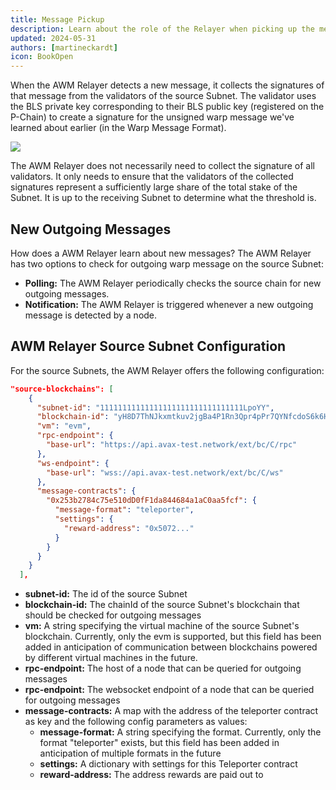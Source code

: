 ```yaml
---
title: Message Pickup
description: Learn about the role of the Relayer when picking up the message.
updated: 2024-05-31
authors: [martineckardt]
icon: BookOpen
---
```


When the AWM Relayer detects a new message, it collects the signatures of that message from the validators of the source Subnet. The validator uses the BLS private key corresponding to their  BLS public key (registered on the P-Chain) to create a signature for the unsigned warp message we've learned about earlier (in the Warp Message Format).

![](/common-images/awm/relayer-pickup.png)

The AWM Relayer does not necessarily need to collect the signature of all validators. It only needs to ensure that the validators of the collected signatures represent a sufficiently large share of the total stake of the Subnet. It is up to the receiving Subnet to determine what the threshold is.

## New Outgoing Messages

How does a AWM Relayer learn about new messages? The AWM Relayer has two options to check for outgoing warp message on the source Subnet:

- **Polling:** The AWM Relayer periodically checks the source chain for new outgoing messages. 
- **Notification:** The AWM Relayer is triggered whenever a new outgoing message is detected by a node. 

## AWM Relayer Source Subnet Configuration

For the source Subnets, the AWM Relayer offers the following configuration:

```json
"source-blockchains": [
    {
      "subnet-id": "11111111111111111111111111111111LpoYY",
      "blockchain-id": "yH8D7ThNJkxmtkuv2jgBa4P1Rn3Qpr4pPr7QYNfcdoS6k6HWp",
      "vm": "evm",
      "rpc-endpoint": {
        "base-url": "https://api.avax-test.network/ext/bc/C/rpc"
      },
      "ws-endpoint": {
        "base-url": "wss://api.avax-test.network/ext/bc/C/ws"
      },
      "message-contracts": {
        "0x253b2784c75e510dD0fF1da844684a1aC0aa5fcf": {
          "message-format": "teleporter",
          "settings": {
            "reward-address": "0x5072..."
          }
        }
      }
    }
  ],
```

- **subnet-id:** The id of the source Subnet
- **blockchain-id:** The chainId of the source Subnet's blockchain that should be checked for outgoing messages
- **vm:** A string specifying the virtual machine of the source Subnet's blockchain. Currently, only the evm is supported, but this field has been added in anticipation of communication between blockchains powered by different virtual machines in the future.
- **rpc-endpoint:** The host of a node that can be queried for outgoing messages 
- **rpc-endpoint:** The websocket endpoint of a node that can be queried for outgoing messages 
- **message-contracts:** A map with the address of the teleporter contract as key and the following config parameters as values:
    - **message-format:** A string specifying the format. Currently, only the format "teleporter" exists, but this field has been added in anticipation of multiple formats in the future
    - **settings:** A dictionary with settings for this Teleporter contract 
    - **reward-address:** The address rewards are paid out to